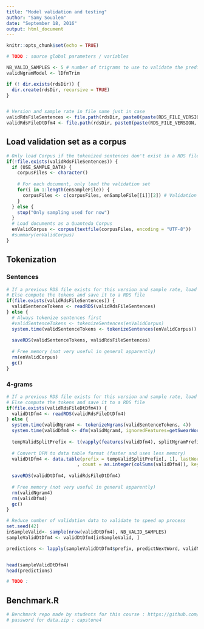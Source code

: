 ```yaml
---
title: "Model validation and testing"
author: "Samy Soualem"
date: "September 18, 2016"
output: html_document
---
```


```r
knitr::opts_chunk$set(echo = TRUE)
```

```r
# TODO : source global parameters / variables

NB_VALID_SAMPLES <- 5 # number of trigrams to use to validate the prediction model
validNgramModel <- lDfmTrim
```

```r
if (! dir.exists(rdsDir)) {
  dir.create(rdsDir, recursive = TRUE)
}


# Version and sample rate in file name just in case
validRdsFileSentences <- file.path(rdsDir, paste0(paste(RDS_FILE_VERSION, rdsSampleRate, "validSentenceTokens", sep = '_'), rdsSuffix))
validRdsFileDtDfm4 <- file.path(rdsDir, paste0(paste(RDS_FILE_VERSION, rdsSampleRate, "validDtDfm4", sep = '_'), rdsSuffix))
```



## Load validation set as a corpus
```r
# Only load Corpus if the tokenized sentences don't exist in a RDS file for this version and sample rate
if(!file.exists(validRdsFileSentences)) {
  if (USE_SAMPLE_DATA) {
    corpusFiles <- character()
    
    # For each document, only load the validation set
    for(i in 1:length(enSampleFile)) {
      corpusFiles <- c(corpusFiles, enSampleFile[[i]][2]) # Validation set in second
    }
  } else {
    stop("Only sampling used for now")
  }
  # Load documents as a Quanteda Corpus
  enValidCorpus <- corpus(textfile(corpusFiles, encoding = "UTF-8"))
  #summary(enValidCorpus)
}
```


## Tokenization
### Sentences
```r
# If a previous RDS file exists for this version and sample rate, load it
# Else compute the tokens and save it to a RDS file
if(file.exists(validRdsFileSentences)) {
  validSentenceTokens <- readRDS(validRdsFileSentences)
} else {
  # Always tokenize sentences first
  #validSentenceTokens <- tokenizeSentences(enValidCorpus)
  system.time(validSentenceTokens <- tokenizeSentences(enValidCorpus))
  
  saveRDS(validSentenceTokens, validRdsFileSentences)
  
  # Free memory (not very useful in general apparently)
  rm(enValidCorpus)
  gc()
}
```

### 4-grams
```r
# If a previous RDS file exists for this version and sample rate, load it
# Else compute the tokens and save it to a RDS file
if(file.exists(validRdsFileDtDfm4)) {
  validDtDfm4 <- readRDS(validRdsFileDtDfm4)
} else {
  system.time(validNgram4 <- tokenizeNgrams(validSentenceTokens, 4))
  system.time(validDfm4 <- dfm(validNgram4, ignoredFeatures=getSwearWords()))
  
  tempValidSplitPrefix <- t(vapply(features(validDfm4), splitNgramPrefix, c("", "")))
    
  # Convert DFM to data table format (faster and uses less memory)
  validDtDfm4 <- data.table(prefix = tempValidSplitPrefix[, 1], lastWord = tempValidSplitPrefix[ ,2]
                          , count = as.integer(colSums(validDfm4)), key = c("prefix", "lastWord"))
  
  saveRDS(validDtDfm4, validRdsFileDtDfm4)
  
  # Free memory (not very useful in general apparently)
  rm(validNgram4)
  rm(validDfm4)
  gc()
}
```


```r

# Reduce number of validation data to validate to speed up process
set.seed(42)
inSampleValid<- sample(nrow(validDtDfm4), NB_VALID_SAMPLES)
sampleValidDtDfm4 <- validDtDfm4[inSampleValid, ]

predictions <- lapply(sampleValidDtDfm4$prefix, predictNextWord, validNgramModel)


head(sampleValidDtDfm4)
head(predictions)

# TODO : 

```


## Benchmark.R
```r
# Benchmark repo made by students for this course : https://github.com/hfoffani/dsci-benchmark
# password for data.zip : capstone4

```

